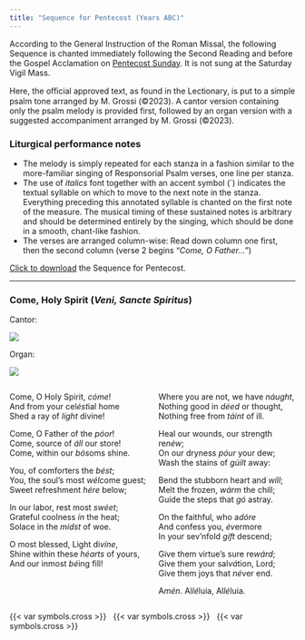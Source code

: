 ```yaml
---
title: "Sequence for Pentecost (Years ABC)"
---
```


::: {.red}
According to the General Instruction of the Roman Missal, the following Sequence is chanted immediately following the Second Reading and before the Gospel Acclamation on [Pentecost Sunday](../easter/pentecost.qmd). It is not sung at the Saturday Vigil Mass.

Here, the oﬃcial approved text, as found in the Lectionary, is put to a simple psalm tone arranged by M. Grossi (©2023). A cantor version containing only the psalm melody is provided first, followed by an organ version with a suggested accompaniment arranged by M. Grossi (©2023).
:::

::: {.red}
### Liturgical performance notes
:::

* [The melody is simply repeated for each stanza in a fashion similar to the more-familiar singing of Responsorial Psalm verses, one line per stanza.]{.red}
* [The use of *italics* font together with an accent symbol (´) indicates
the textual syllable on which to move to the next note in the stanza.
Everything preceding this annotated syllable is chanted on the first note
of the measure. The musical timing of these sustained notes is arbitrary
and should be determined entirely by the singing, which should be done
in a smooth, chant-like fashion.]{.red}
* [The verses are arranged column-wise: Read down column one first, then the second column (verse 2 begins “*Come, O Father...*”)]{.red}

::: {.red}
<a href="./sequence-pentecost.pdf" target="_blank">Click to download</a> the Sequence for Pentecost.
:::

***

### Come, Holy Spirit (*Veni, Sancte Spiritus*)

[Cantor:]{.red}

![](./pentecost-psalm-tone.png){fig-alt="Psalm tone for three stanzas."}

[Organ:]{.red}

![](./pentecost-psalm-tone-organ.png){fig-alt="Psalm tone for three stanzas with accompaniment."}

:::: {.columns}

::: {.column width="50%"}
Come, O Holy Spirit, *cóme*!  
And from your cel*ést*ial home  
Shed a ray of *líght* divine!  

Come, O Father of the *póor*!  
Come, source of *áll* our store!  
Come, within our *bós*oms shine.  

You, of comforters the *bést*;  
You, the soul's most *wél*come guest;  
Sweet refreshment *hére* below;  

In our labor, rest most *swéet*;  
Grateful coolness *ín* the heat;  
Solace in the *mídst* of woe.  

O most blessed, Light di*víne*,  
Shine within these *héarts* of yours,  
And our inmost *bé*ing fill!
:::

::: {.column width="50%"}
Where you are not, we have *náught*,  
Nothing good in *déed* or thought,  
Nothing free from *táint* of ill.  

Heal our wounds, our strength re*néw*;  
On our dryness *póur* your dew;  
Wash the stains of *gúilt* away:

Bend the stubborn heart and *wíll*;  
Melt the frozen, *wárm* the chill;  
Guide the steps that *gó* astray.

On the faithful, who a*dóre*  
And confess you, *év*ermore  
In your sev'nfold *gíft* descend;

Give them virtue's sure re*wárd*;  
Give them your sal*vá*tion, Lord;  
Give them joys that *né*ver end.

A*mén*. Al*lé*luia, Al*lé*luia.
:::

::::

::: {.centered}
{{< var symbols.cross >}} &nbsp; {{< var symbols.cross >}} &nbsp; {{< var symbols.cross >}}
:::
